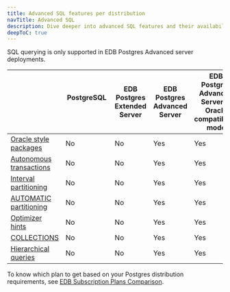 ```yaml
---
title: Advanced SQL features per distribution
navTitle: Advanced SQL
description: Dive deeper into advanced SQL features and their availability per Postgres distribution.
deepToC: true
---
```


SQL querying is only supported in EDB Postgres Advanced server deployments.

|                                                                                                                                                                                      | PostgreSQL &nbsp;&nbsp;&nbsp;&nbsp;&nbsp;&nbsp;&nbsp;&nbsp;&nbsp;&nbsp;&nbsp;&nbsp;&nbsp;&nbsp;&nbsp;&nbsp;&nbsp;&nbsp;&nbsp;&nbsp;&nbsp;&nbsp;&nbsp; | EDB Postgres Extended Server | EDB Postgres Advanced Server | EDB Postgres Advanced Server in Oracle compatibility mode |
|--------------------------------------------------------------------------------------------------------------------------------------------------------------------------------------|-------------------------------------------------------------------------------------------------------------------------------------------------------|------------------------------|------------------------------|-----------------------------------------------------------|
| [Oracle style packages](/epas/latest/reference/oracle_compatibility_reference/epas_compat_bip_guide/03_built-in_packages/)                                                           | No                                                                                                                                                    | No                           | Yes                          | Yes                                                       |
| [Autonomous transactions](/epas/latest/application_programming/epas_compat_spl/06_transaction_control/03_pragma_autonomous_transaction/)                                             | No                                                                                                                                                    | No                           | Yes                          | Yes                                                       |
| [Interval partitioning](/epas/latest/reference/oracle_compatibility_reference/04_partitioning_commands_compatible_with_oracle_databases/09_alter_table_set_interval/)                | No                                                                                                                                                    | No                           | Yes                          | Yes                                                       |
| [AUTOMATIC partitioning](/epas/latest/reference/oracle_compatibility_reference/04_partitioning_commands_compatible_with_oracle_databases/10_alter_table_set_partitioning_automatic/) | No                                                                                                                                                    | No                           | Yes                          | Yes                                                       |
| [Optimizer hints](/epas/latest/application_programming/optimizing_code/05_optimizer_hints/)                                                                                          | No                                                                                                                                                    | No                           | Yes                          | Yes                                                       |
| [COLLECTIONS](/epas/latest/application_programming/epas_compat_spl/12_working_with_collections/)                                                                                     | No                                                                                                                                                    | No                           | Yes                          | Yes                                                       |
| [Hierarchical queries](/epas/latest/fundamentals/sql_fundamentals/03_advanced_concepts/05_hierarchical_queries/)                                                                     | No                                                                                                                                                    | No                           | Yes                          | Yes                                                       |

To know which plan to get based on your Postgres distribution requirements, see [EDB Subscription Plans Comparison](https://www.enterprisedb.com/products/plans-comparison).
